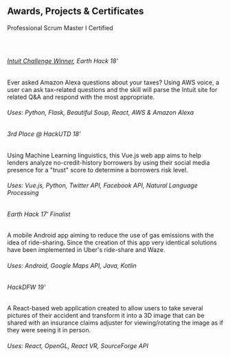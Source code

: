 
## Awards, Projects & Certificates

<p><FontAwesomeIcon class="text-warning" icon={faCertificate}/> Professional Scrum Master I Certified</p>
<br/>
<ProjectCard
  title="Ask Intuit"
  link="https://devpost.com/software/ask-intuit"
  bg="linear-gradient(to right, #365EBF 0%, #36bf96 100%)"
>
  <h2><FontAwesomeIcon class="text-warning" icon={faTrophy}/></h2>
  <h6><a href="https://www.tarleton.edu/scripts/press/display.asp?id=5684">Intuit Challenge Winner</a>, Earth Hack 18'</h6>
  Ever asked Amazon Alexa questions about your taxes? Using AWS voice, a user can ask tax-related questions and the skill will parse the Intuit site for related Q&A and respond with the most appropriate.
  <br/>
  <h6>Uses: Python, Flask, Beautiful Soup, React, AWS & Amazon Alexa</h6>
</ProjectCard>
<ProjectCard
  title="Social Credit"
  link="https://devpost.com/software/hackutd-sizryx"
  bg="linear-gradient(to right, #6bc843 0%, #43c8a0 100%)"
>
  <h2><FontAwesomeIcon class="text-warning" icon={faTrophy}/></h2>
  <h6>3rd Place @ HackUTD 18'</h6>
  Using Machine Learning linguistics, this Vue.js web app aims to help lenders analyze no-credit-history borrowers by using their social media presence for a "trust" score to determine a borrowers risk level.

  <h6>Uses: Vue.js, Python, Twitter API, Facebook API, Natural Language Processing</h6>
</ProjectCard>
<ProjectCard
  title="Hytch'd"
  link="https://github.com/brandonjurado/Ride-Hytch"
  bg="linear-gradient(to right, #e92929 0%, #df7499 100%)"
>
  <h2><FontAwesomeIcon class="text-warning" icon={faTrophy}/></h2>
  <h6>Earth Hack 17' Finalist</h6>
  A mobile Android app aiming to reduce the use of gas emissions with the idea of ride-sharing. Since the creation of this app very identical solutions have been implemented in Uber's ride-share and Waze.

  <h6>Uses: Android, Google Maps API, Java, Kotlin</h6>
</ProjectCard>
<ProjectCard
  title="Easy-AR Claims"
  link="https://devpost.com/software/easyar-claims"
  bg="linear-gradient(to right, #009245 0%, #00928e 100%)"
>
  <h6>HackDFW 19'</h6>
  A React-based web application created to allow users to take several pictures of their accident and transform it into a 3D image that can be shared with an insurance claims adjuster for viewing/rotating the image as if they were seeing it in person.

  <h6>Uses: React, OpenGL, React VR, SourceForge API</h6>
</ProjectCard>